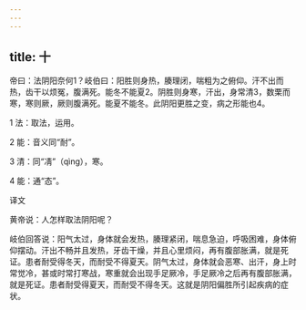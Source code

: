 ```yaml
---
---
---
```

title: 十
---




帝曰：法阴阳奈何1？岐伯曰：阳胜则身热，腠理闭，喘粗为之俯仰。汗不出而热，齿干以烦冤，腹满死。能冬不能夏2。阴胜则身寒，汗出，身常清3，数栗而寒，寒则厥，厥则腹满死。能夏不能冬。此阴阳更胜之变，病之形能也4。

1 法：取法，运用。

2 能：音义同“耐”。

3 清：同“凊”（qìnɡ），寒。

4 能：通“态”。

译文

黄帝说：人怎样取法阴阳呢？

岐伯回答说：阳气太过，身体就会发热，腠理紧闭，喘息急迫，呼吸困难，身体俯仰摆动。汗出不畅并且发热，牙齿干燥，并且心里烦闷，再有腹部胀满，就是死证。患者耐受得冬天，而耐受不得夏天。阴气太过，身体就会恶寒、出汗，身上时常觉冷，甚或时常打寒战，寒重就会出现手足厥冷，手足厥冷之后再有腹部胀满，就是死证。患者耐受得夏天，而耐受不得冬天。这就是阴阳偏胜所引起疾病的症状。